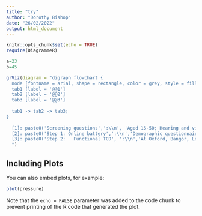 ```yaml
---
title: "try"
author: "Dorothy Bishop"
date: "26/02/2022"
output: html_document
---
```


```r
knitr::opts_chunk$set(echo = TRUE)
require(DiagrammeR)
```




```r



a=23
b=45

grViz(diagram = "digraph flowchart {
  node [fontname = arial, shape = rectangle, color = grey, style = filled]
  tab1 [label = '@@1']
  tab2 [label = '@@2']
  tab3 [label = '@@3']
  
  tab1 -> tab2 -> tab3;
}
  
  [1]: paste0('Screening questions',':\\n', 'Aged 16-50; Hearing and vision;',':\\n','Native language; Neurological',':\\n', 'history; Developmental disorders;',':\\n', 'fMRI screening; Willingness to',':\\n','attend Session 2')
  [2]: paste0('Step 1: Online battery',':\\n','Demographic questionnaire',':\\n','Language proficiency measures',':\\n','Handedness/footedness/eyedness',':\\n','4 lateralisation tasks',':\\n','Planned N = 450',':\\n','Actual N = xxxx'  )  
  [3]: paste0('Step 2:   Functional TCD', ':\\n','At Oxford, Bangor, London',':\\n',' Lincoln, Lancaster, or UWA',':\\n','6 language tasks',':\\n','Planned N = 224',':\\n','Actual N = ',a+b)
  ")

```

## Including Plots

You can also embed plots, for example:

```r
plot(pressure)
```

Note that the `echo = FALSE` parameter was added to the code chunk to prevent printing of the R code that generated the plot.
